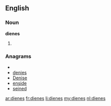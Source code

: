 ==English==

===Noun===
'''dienes'''

# {{plural of|[[diene]]}}

===Anagrams===
* {{alphagram|deeins}}
* [[denies#English|denies]]
* [[Denise#English|Denise]]
* [[enside#English|enside]]
* [[seined#English|seined]]

[[ar:dienes]]
[[fr:dienes]]
[[li:dienes]]
[[my:dienes]]
[[nl:dienes]]